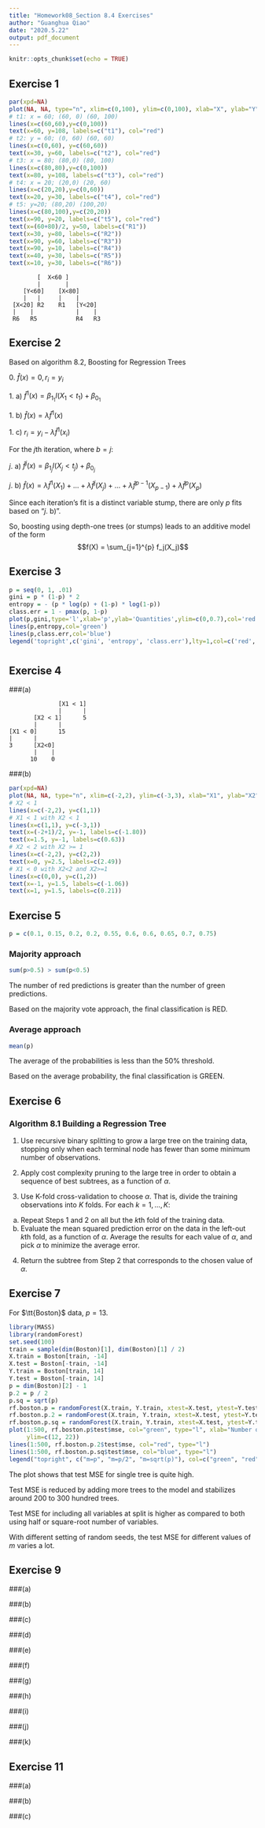 ---
title: "Homework08_Section 8.4 Exercises"
author: "Guanghua Qiao"
date: "2020.5.22"
output: pdf_document
---

```{r setup, include=FALSE}
knitr::opts_chunk$set(echo = TRUE)
```

## Exercise 1
```{r label="1"}
par(xpd=NA)
plot(NA, NA, type="n", xlim=c(0,100), ylim=c(0,100), xlab="X", ylab="Y")
# t1: x = 60; (60, 0) (60, 100)
lines(x=c(60,60),y=c(0,100))
text(x=60, y=108, labels=c("t1"), col="red")
# t2: y = 60; (0, 60) (60, 60)
lines(x=c(0,60), y=c(60,60))
text(x=30, y=60, labels=c("t2"), col="red")
# t3: x = 80; (80,0) (80, 100)
lines(x=c(80,80),y=c(0,100))
text(x=80, y=108, labels=c("t3"), col="red")
# t4: x = 20; (20,0) (20, 60)
lines(x=c(20,20),y=c(0,60))
text(x=20, y=30, labels=c("t4"), col="red")
# t5: y=20; (80,20) (100,20)
lines(x=c(80,100),y=c(20,20))
text(x=90, y=20, labels=c("t5"), col="red")
text(x=(60+80)/2, y=50, labels=c("R1"))
text(x=30, y=80, labels=c("R2"))
text(x=90, y=60, labels=c("R3"))
text(x=90, y=10, labels=c("R4"))
text(x=40, y=30, labels=c("R5"))
text(x=10, y=30, labels=c("R6"))
```

```
        [  X<60 ] 
        |       |
    [Y<60]    [X<80]
    |   |     |    |
 [X<20] R2    R1   [Y<20]
 |    |            |    |
 R6   R5           R4   R3
```

## Exercise 2
Based on algorithm 8.2, Boosting for Regression Trees

$0.$ $\hat{f}(x) = 0, r_i = y_i$

$1.$ a) $\hat{f}^1(x) = \beta_{1_1} I(X_1 < t_1) + \beta_{0_1}$

$1.$ b) $\hat{f}(x) = \lambda\hat{f}^1(x)$

$1.$ c) $r_i = y_i - \lambda\hat{f}^1(x_i)$

For the $j$th iteration, where $b=j$:

$j.$ a) $\hat{f}^j(x) = \beta_{1_j} I(X_j < t_j) + \beta_{0_j}$

$j.$ b) $\hat{f}(x) = \lambda\hat{f}^1(X_1) + \dots + \lambda\hat{f}^j(X_j) + \dots +
\lambda\hat{f}^{p-1}(X_{p-1}) + \lambda\hat{f}^p(X_p)$

Since each iteration's fit is a distinct variable stump, there are only $p$
fits based on "$j.$ b)".

So, boosting using depth-one trees (or stumps) leads to an additive model of the form
$$f(X) = \sum_{j=1}^{p} f_j(X_j)$$


## Exercise 3
```{r label="3"}
p = seq(0, 1, .01)
gini = p * (1-p) * 2
entropy = - (p * log(p) + (1-p) * log(1-p))
class.err = 1 - pmax(p, 1-p)
plot(p,gini,type='l',xlab='p',ylab='Quantities',ylim=c(0,0.7),col='red')
lines(p,entropy,col='green')
lines(p,class.err,col='blue')
legend('topright',c('gini', 'entropy', 'class.err'),lty=1,col=c('red','green','blue'))
```

#
#
## Exercise 4
###(a)
```
              [X1 < 1]
              |      |
       [X2 < 1]      5
       |      |
[X1 < 0]      15
|      |
3      [X2<0]
       |    |
      10    0
```
###(b)
```{r label="4b"}
par(xpd=NA)
plot(NA, NA, type="n", xlim=c(-2,2), ylim=c(-3,3), xlab="X1", ylab="X2")
# X2 < 1
lines(x=c(-2,2), y=c(1,1))
# X1 < 1 with X2 < 1
lines(x=c(1,1), y=c(-3,1))
text(x=(-2+1)/2, y=-1, labels=c(-1.80))
text(x=1.5, y=-1, labels=c(0.63))
# X2 < 2 with X2 >= 1
lines(x=c(-2,2), y=c(2,2))
text(x=0, y=2.5, labels=c(2.49))
# X1 < 0 with X2<2 and X2>=1
lines(x=c(0,0), y=c(1,2))
text(x=-1, y=1.5, labels=c(-1.06))
text(x=1, y=1.5, labels=c(0.21))
```

## Exercise 5
```{r}
p = c(0.1, 0.15, 0.2, 0.2, 0.55, 0.6, 0.6, 0.65, 0.7, 0.75)
```

### Majority approach
```{r}
sum(p>0.5) > sum(p<0.5)  
```
The number of red predictions is greater than the number of green predictions.

Based on the majority vote approach, the final classification is RED.

### Average approach
```{r}
mean(p)
```
The average of the probabilities is less than the 50% threshold.

Based on the average probability, the final classification is GREEN.


## Exercise 6
### Algorithm 8.1 Building a Regression Tree
1. Use recursive binary splitting to grow a large tree on the training
data, stopping only when each terminal node has fewer than some
minimum number of observations.

2. Apply cost complexity pruning to the large tree in order to obtain a
sequence of best subtrees, as a function of $\alpha$.

3. Use K-fold cross-validation to choose $\alpha$. That is, divide the training
observations into $K$ folds. For each $k = 1, . . .,K$:
(a) Repeat Steps 1 and 2 on all but the $k$th fold of the training data.
(b) Evaluate the mean squared prediction error on the data in the
left-out $k$th fold, as a function of $\alpha$.
Average the results for each value of $\alpha$, and pick $\alpha$ to minimize the
average error.

4. Return the subtree from Step 2 that corresponds to the chosen value
of $\alpha$.


## Exercise 7
For $\tt{Boston}$ data, $p = 13$.

```{r 9a}
library(MASS)
library(randomForest)
set.seed(100)
train = sample(dim(Boston)[1], dim(Boston)[1] / 2)
X.train = Boston[train, -14]
X.test = Boston[-train, -14]
Y.train = Boston[train, 14]
Y.test = Boston[-train, 14]
p = dim(Boston)[2] - 1
p.2 = p / 2
p.sq = sqrt(p)
rf.boston.p = randomForest(X.train, Y.train, xtest=X.test, ytest=Y.test, mtry=p, ntree=500)
rf.boston.p.2 = randomForest(X.train, Y.train, xtest=X.test, ytest=Y.test, mtry=p.2, ntree=500)
rf.boston.p.sq = randomForest(X.train, Y.train, xtest=X.test, ytest=Y.test, mtry=p.sq, ntree=500)
plot(1:500, rf.boston.p$test$mse, col="green", type="l", xlab="Number of Trees", ylab="Test MSE",
     ylim=c(12, 22))
lines(1:500, rf.boston.p.2$test$mse, col="red", type="l")
lines(1:500, rf.boston.p.sq$test$mse, col="blue", type="l")
legend("topright", c("m=p", "m=p/2", "m=sqrt(p)"), col=c("green", "red", "blue"), cex=1, lty=1)
```
The plot shows that test MSE for single tree is quite high. 

Test MSE is reduced by adding more trees to the model and stabilizes around 200 to 300 hundred trees. 

Test MSE for including all variables at split is higher as compared to both using half or square-root number of variables. 

With different setting of random seeds, the test MSE for different values of $m$ varies a lot.


## Exercise 9
###(a)

###(b)

###(c)

###(d)

###(e)


###(f)


###(g)


###(h)


###(i)


###(j)


###(k)



## Exercise 11
###(a)

###(b)

###(c)




